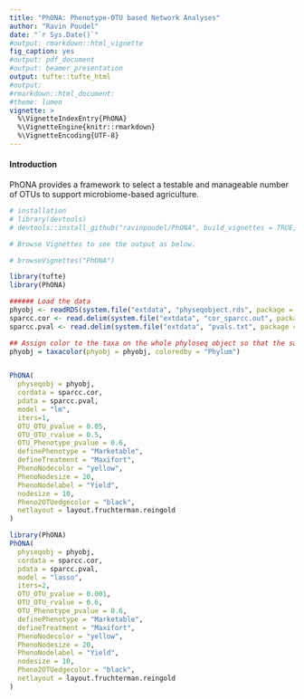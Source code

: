 ```yaml
---
title: "PhONA: Phenotype-OTU based Network Analyses"
author: "Ravin Poudel"
date: "`r Sys.Date()`"
#output: rmarkdown::html_vignette
fig_caption: yes
#output: pdf_document
#output: beamer_presentation
output: tufte::tufte_html
#output:
#rmarkdown::html_document:
#theme: lumen
vignette: >
  %\VignetteIndexEntry{PhONA}
  %\VignetteEngine{knitr::rmarkdown}
  %\VignetteEncoding{UTF-8}
---
```



#### Introduction

PhONA provides a framework to select a testable and manageable number of OTUs to support microbiome-based agriculture.

```r
# installation 
# library(devtools)
# devtools::install_github("ravinpoudel/PhONA", build_vignettes = TRUE, force = TRUE, auth = "5c5decd148f0378dcb762e7b14c3d1508ef49ba2")

# Browse Vignettes to see the output as below. 

# browseVignettes("PhONA")
```


```r
library(tufte)
library(PhONA)
```


```r
###### Load the data
phyobj <- readRDS(system.file("extdata", "physeqobject.rds", package = "PhONA"))
sparcc.cor <- read.delim(system.file("extdata", "cor_sparcc.out", package = "PhONA"), sep = "\t", header = T, row.names = 1)
sparcc.pval <- read.delim(system.file("extdata", "pvals.txt", package = "PhONA"), sep = "\t", header = T, row.names = 1)
```

```r

## Assign color to the taxa on the whole phyloseq object so that the same color is assigned for a taxon across treatments
phyobj = taxacolor(phyobj = phyobj, coloredby = "Phylum")



```


```r
PhONA(
  physeqobj = phyobj,
  cordata = sparcc.cor,
  pdata = sparcc.pval,
  model = "lm",
  iters=1,
  OTU_OTU_pvalue = 0.05,
  OTU_OTU_rvalue = 0.5,
  OTU_Phenotype_pvalue = 0.6,
  definePhenotype = "Marketable",
  defineTreatment = "Maxifort",
  PhenoNodecolor = "yellow",
  PhenoNodesize = 20,
  PhenoNodelabel = "Yield",
  nodesize = 10,
  Pheno2OTUedgecolor = "black",
  netlayout = layout.fruchterman.reingold
)

```


```r
library(PhONA)
PhONA(
  physeqobj = phyobj,
  cordata = sparcc.cor,
  pdata = sparcc.pval,
  model = "lasso",
  iters=2,
  OTU_OTU_pvalue = 0.001,
  OTU_OTU_rvalue = 0.6,
  OTU_Phenotype_pvalue = 0.6,
  definePhenotype = "Marketable",
  defineTreatment = "Maxifort",
  PhenoNodecolor = "yellow",
  PhenoNodesize = 20,
  PhenoNodelabel = "Yield",
  nodesize = 10,
  Pheno2OTUedgecolor = "black",
  netlayout = layout.fruchterman.reingold
)

```
